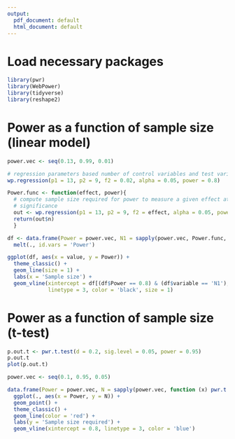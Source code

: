```yaml
---
output:
  pdf_document: default
  html_document: default
---
```

# Load necessary packages
```r
library(pwr)
library(WebPower)
library(tidyverse)
library(reshape2)
```

# Power as a function of sample size (linear model)
```r
power.vec <- seq(0.13, 0.99, 0.01)

# regression parameters based number of control variables and test variables in our # regressions
wp.regression(p1 = 13, p2 = 9, f2 = 0.02, alpha = 0.05, power = 0.8)

Power.func <- function(effect, power){
  # compute sample size required for power to measure a given effect at $\alpha = 0.05$ 
  # significance
  out <- wp.regression(p1 = 13, p2 = 9, f2 = effect, alpha = 0.05, power = power)
  return(out$n)
  }

df <- data.frame(Power = power.vec, N1 = sapply(power.vec, Power.func, effect = 0.02)) %>%
  melt(., id.vars = 'Power')

ggplot(df, aes(x = value, y = Power)) +
  theme_classic() +
  geom_line(size = 1) +
  labs(x = 'Sample size') +
  geom_vline(xintercept = df[(df$Power == 0.8) & (df$variable == 'N1'), 'value'], 
             linetype = 3, color = 'black', size = 1)
```

# Power as a function of sample size (t-test)
```r
p.out.t <- pwr.t.test(d = 0.2, sig.level = 0.05, power = 0.95)
p.out.t
plot(p.out.t)

power.vec <- seq(0.1, 0.95, 0.05)

data.frame(Power = power.vec, N = sapply(power.vec, function (x) pwr.t.test(d = 0.2, sig.level = 0.05, power = x)$n)) %>%
  ggplot(., aes(x = Power, y = N)) +
  geom_point() +
  theme_classic() +
  geom_line(color = 'red') +
  labs(y = 'Sample size required') +
  geom_vline(xintercept = 0.8, linetype = 3, color = 'blue')
```

